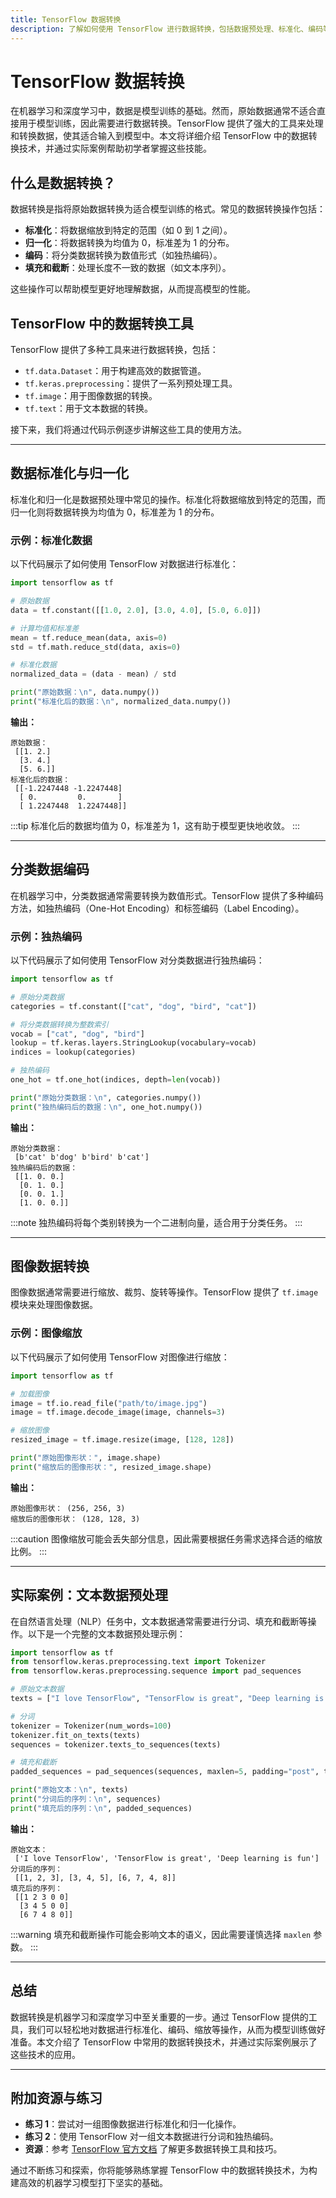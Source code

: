 ```yaml
---
title: TensorFlow 数据转换
description: 了解如何使用 TensorFlow 进行数据转换，包括数据预处理、标准化、编码等操作，帮助初学者掌握数据处理的核心技能。
---
```


# TensorFlow 数据转换

在机器学习和深度学习中，数据是模型训练的基础。然而，原始数据通常不适合直接用于模型训练，因此需要进行数据转换。TensorFlow 提供了强大的工具来处理和转换数据，使其适合输入到模型中。本文将详细介绍 TensorFlow 中的数据转换技术，并通过实际案例帮助初学者掌握这些技能。

## 什么是数据转换？

数据转换是指将原始数据转换为适合模型训练的格式。常见的数据转换操作包括：

- **标准化**：将数据缩放到特定的范围（如 0 到 1 之间）。
- **归一化**：将数据转换为均值为 0，标准差为 1 的分布。
- **编码**：将分类数据转换为数值形式（如独热编码）。
- **填充和截断**：处理长度不一致的数据（如文本序列）。

这些操作可以帮助模型更好地理解数据，从而提高模型的性能。

## TensorFlow 中的数据转换工具

TensorFlow 提供了多种工具来进行数据转换，包括：

- `tf.data.Dataset`：用于构建高效的数据管道。
- `tf.keras.preprocessing`：提供了一系列预处理工具。
- `tf.image`：用于图像数据的转换。
- `tf.text`：用于文本数据的转换。

接下来，我们将通过代码示例逐步讲解这些工具的使用方法。

---

## 数据标准化与归一化

标准化和归一化是数据预处理中常见的操作。标准化将数据缩放到特定的范围，而归一化则将数据转换为均值为 0，标准差为 1 的分布。

### 示例：标准化数据

以下代码展示了如何使用 TensorFlow 对数据进行标准化：

```python
import tensorflow as tf

# 原始数据
data = tf.constant([[1.0, 2.0], [3.0, 4.0], [5.0, 6.0]])

# 计算均值和标准差
mean = tf.reduce_mean(data, axis=0)
std = tf.math.reduce_std(data, axis=0)

# 标准化数据
normalized_data = (data - mean) / std

print("原始数据：\n", data.numpy())
print("标准化后的数据：\n", normalized_data.numpy())
```

**输出：**
```
原始数据：
 [[1. 2.]
  [3. 4.]
  [5. 6.]]
标准化后的数据：
 [[-1.2247448 -1.2247448]
  [ 0.         0.       ]
  [ 1.2247448  1.2247448]]
```

:::tip
标准化后的数据均值为 0，标准差为 1，这有助于模型更快地收敛。
:::

---

## 分类数据编码

在机器学习中，分类数据通常需要转换为数值形式。TensorFlow 提供了多种编码方法，如独热编码（One-Hot Encoding）和标签编码（Label Encoding）。

### 示例：独热编码

以下代码展示了如何使用 TensorFlow 对分类数据进行独热编码：

```python
import tensorflow as tf

# 原始分类数据
categories = tf.constant(["cat", "dog", "bird", "cat"])

# 将分类数据转换为整数索引
vocab = ["cat", "dog", "bird"]
lookup = tf.keras.layers.StringLookup(vocabulary=vocab)
indices = lookup(categories)

# 独热编码
one_hot = tf.one_hot(indices, depth=len(vocab))

print("原始分类数据：\n", categories.numpy())
print("独热编码后的数据：\n", one_hot.numpy())
```

**输出：**
```
原始分类数据：
 [b'cat' b'dog' b'bird' b'cat']
独热编码后的数据：
 [[1. 0. 0.]
  [0. 1. 0.]
  [0. 0. 1.]
  [1. 0. 0.]]
```

:::note
独热编码将每个类别转换为一个二进制向量，适合用于分类任务。
:::

---

## 图像数据转换

图像数据通常需要进行缩放、裁剪、旋转等操作。TensorFlow 提供了 `tf.image` 模块来处理图像数据。

### 示例：图像缩放

以下代码展示了如何使用 TensorFlow 对图像进行缩放：

```python
import tensorflow as tf

# 加载图像
image = tf.io.read_file("path/to/image.jpg")
image = tf.image.decode_image(image, channels=3)

# 缩放图像
resized_image = tf.image.resize(image, [128, 128])

print("原始图像形状：", image.shape)
print("缩放后的图像形状：", resized_image.shape)
```

**输出：**
```
原始图像形状： (256, 256, 3)
缩放后的图像形状： (128, 128, 3)
```

:::caution
图像缩放可能会丢失部分信息，因此需要根据任务需求选择合适的缩放比例。
:::

---

## 实际案例：文本数据预处理

在自然语言处理（NLP）任务中，文本数据通常需要进行分词、填充和截断等操作。以下是一个完整的文本数据预处理示例：

```python
import tensorflow as tf
from tensorflow.keras.preprocessing.text import Tokenizer
from tensorflow.keras.preprocessing.sequence import pad_sequences

# 原始文本数据
texts = ["I love TensorFlow", "TensorFlow is great", "Deep learning is fun"]

# 分词
tokenizer = Tokenizer(num_words=100)
tokenizer.fit_on_texts(texts)
sequences = tokenizer.texts_to_sequences(texts)

# 填充和截断
padded_sequences = pad_sequences(sequences, maxlen=5, padding="post", truncating="post")

print("原始文本：\n", texts)
print("分词后的序列：\n", sequences)
print("填充后的序列：\n", padded_sequences)
```

**输出：**
```
原始文本：
 ['I love TensorFlow', 'TensorFlow is great', 'Deep learning is fun']
分词后的序列：
 [[1, 2, 3], [3, 4, 5], [6, 7, 4, 8]]
填充后的序列：
 [[1 2 3 0 0]
  [3 4 5 0 0]
  [6 7 4 8 0]]
```

:::warning
填充和截断操作可能会影响文本的语义，因此需要谨慎选择 `maxlen` 参数。
:::

---

## 总结

数据转换是机器学习和深度学习中至关重要的一步。通过 TensorFlow 提供的工具，我们可以轻松地对数据进行标准化、编码、缩放等操作，从而为模型训练做好准备。本文介绍了 TensorFlow 中常用的数据转换技术，并通过实际案例展示了这些技术的应用。

---

## 附加资源与练习

- **练习 1**：尝试对一组图像数据进行标准化和归一化操作。
- **练习 2**：使用 TensorFlow 对一组文本数据进行分词和独热编码。
- **资源**：参考 [TensorFlow 官方文档](https://www.tensorflow.org/) 了解更多数据转换工具和技巧。

通过不断练习和探索，你将能够熟练掌握 TensorFlow 中的数据转换技术，为构建高效的机器学习模型打下坚实的基础。